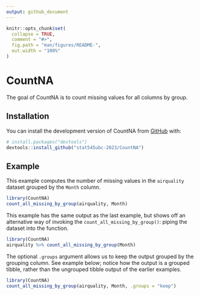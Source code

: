```yaml
---
output: github_document
---
```


<!-- README.md is generated from README.Rmd. Please edit that file -->

```r
knitr::opts_chunk$set(
  collapse = TRUE,
  comment = "#>",
  fig.path = "man/figures/README-",
  out.width = "100%"
)
```

# CountNA

<!-- badges: start -->
<!-- badges: end -->

The goal of CountNA is to count missing values for all columns by group.

## Installation

You can install the development version of CountNA from [GitHub](https://github.com/) with:

``` r
# install.packages("devtools")
devtools::install_github("stat545ubc-2023/CountNA")
```

## Example

This example computes the number of missing values in the `airquality` dataset grouped by the `Month` column. 

```r
library(CountNA)
count_all_missing_by_group(airquality, Month)
```

This example has the same output as the last example, but shows off an alternative way of invoking the `count_all_missing_by_group()`: piping the dataset into the function. 

```r
library(CountNA)
airquality %>% count_all_missing_by_group(Month) 
```

The optional `.groups` argument allows us to keep the output grouped by the grouping column. See example below; notice how the output is a grouped tibble, rather than the ungrouped tibble output of the earlier examples. 

```r
library(CountNA)
count_all_missing_by_group(airquality, Month, .groups = "keep")
```


